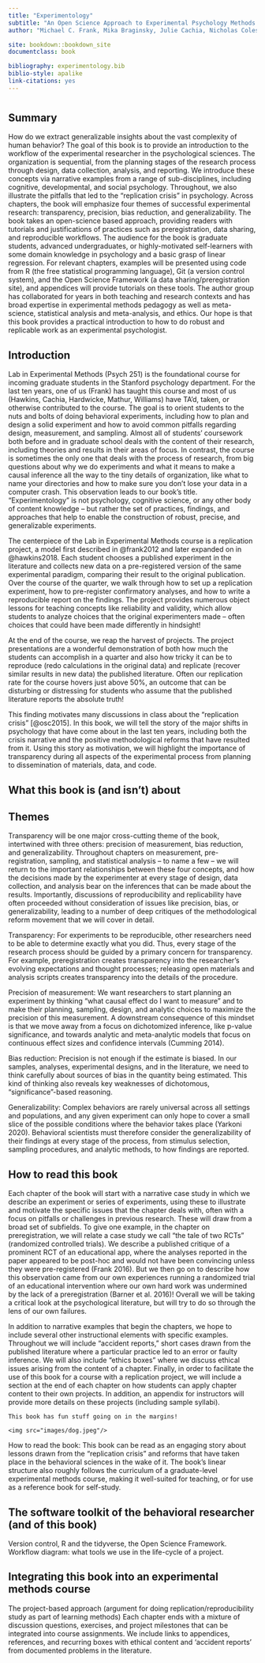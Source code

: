 ```yaml
--- 
title: "Experimentology"
subtitle: "An Open Science Approach to Experimental Psychology Methods "
author: "Michael C. Frank, Mika Braginsky, Julie Cachia, Nicholas Coles, Tom Hardwick, Robert Hawkins, Maya Mathur, and Rondeline Williams"

site: bookdown::bookdown_site
documentclass: book

bibliography: experimentology.bib
biblio-style: apalike
link-citations: yes
---
```


# {.unlisted .unnumbered}

## Summary {-}

How do we extract generalizable insights about the vast complexity of human behavior? The goal of this book is to provide an introduction to the workflow of the experimental researcher in the psychological sciences. The organization is sequential, from the planning stages of the research process through design, data collection, analysis, and reporting. We introduce these concepts via narrative examples from a range of sub-disciplines, including cognitive, developmental, and social psychology. Throughout, we also illustrate the pitfalls that led to the “replication crisis” in psychology. Across chapters, the book will emphasize four themes of successful experimental research: transparency, precision, bias reduction, and generalizability. The book takes an open-science based approach, providing readers with tutorials and justifications of practices such as preregistration, data sharing, and reproducible workflows. The audience for the book is graduate students, advanced undergraduates, or highly-motivated self-learners with some domain knowledge in psychology and a basic grasp of linear regression. For relevant chapters, examples will be presented using code from R (the free statistical programming language), Git (a version control system), and the Open Science Framework (a data sharing/preregistration site), and appendices will provide tutorials on these tools. The author group has collaborated for years in both teaching and research contexts and has broad expertise in experimental methods pedagogy as well as meta-science, statistical analysis and meta-analysis, and ethics. Our hope is that this book provides a practical introduction to how to do robust and replicable work as an experimental psychologist. 

## Introduction {-}

Lab in Experimental Methods (Psych 251) is the foundational course for incoming graduate students in the Stanford psychology department. For the last ten years, one of us (Frank) has taught this course and most of us (Hawkins, Cachia, Hardwicke, Mathur, Williams) have TA’d, taken, or otherwise contributed to the course. The goal is to orient students to the nuts and bolts of doing behavioral experiments, including how to plan and design a solid experiment and how to avoid common pitfalls regarding design, measurement, and sampling. Almost all of students’ coursework both before and in graduate school deals with the content of their research, including theories and results in their areas of focus. In contrast, the course is sometimes the only one that deals with the process of research, from big questions about why we do experiments and what it means to make a causal inference all the way to the tiny details of organization, like what to name your directories and how to make sure you don’t lose your data in a computer crash. This observation leads to our book’s title. “Experimentology” is not psychology, cognitive science, or any other body of content knowledge – but rather the set of practices, findings, and approaches that help to enable the construction of robust, precise, and generalizable experiments. 

The centerpiece of the Lab in Experimental Methods course is a replication project, a model first described in @frank2012 and later expanded on in @hawkins2018. Each student chooses a published experiment in the literature and collects new data on a pre-registered version of the same experimental paradigm, comparing their result to the original publication. Over the course of the quarter, we walk through how to set up a replication experiment, how to pre-register confirmatory analyses, and how to write a reproducible report on the findings. The project provides numerous object lessons for teaching concepts like reliability and validity, which allow students to analyze choices that the original experimenters made – often choices that could have been made differently in hindsight! 

At the end of the course, we reap the harvest of projects. The project presentations are a wonderful demonstration of both how much the students can accomplish in a quarter and also how tricky it can be to reproduce (redo calculations in the original data) and replicate (recover similar results in new data) the published literature. Often our replication rate for the course hovers just above 50%, an outcome that can be disturbing or distressing for students who assume that the published literature reports the absolute truth! 

This finding motivates many discussions in class about the “replication crisis” [@osc2015]. In this book, we will tell the story of the major shifts in psychology that have come about in the last ten years, including both the crisis narrative and the positive methodological reforms that have resulted from it. Using this story as motivation, we will highlight the importance of transparency during all aspects of the experimental process from planning to dissemination of materials, data, and code. 

## What this book is (and isn't) about {-}



## Themes {-}

Transparency will be one major cross-cutting theme of the book, intertwined with three others: precision of measurement, bias reduction, and generalizability. Throughout chapters on measurement, pre-registration, sampling, and statistical analysis – to name a few – we will return to the important relationships between these four concepts, and how the decisions made by the experimenter at every stage of design, data collection, and analysis bear on the inferences that can be made about the results. Importantly, discussions of reproducibility and replicability have often proceeded without consideration of issues like precision, bias, or generalizability, leading to a number of deep critiques of the methodological reform movement that we will cover in detail. 

Transparency: For experiments to be reproducible, other researchers need to be able to determine exactly what you did. Thus, every stage of the research process should be guided by a primary concern for transparency. For example, preregistration creates transparency into the researcher’s evolving expectations and thought processes; releasing open materials and analysis scripts creates transparency into the details of the procedure. 

Precision of measurement: We want researchers to start planning an experiment by thinking “what causal effect do I want to measure” and to make their planning, sampling, design, and analytic choices to maximize the precision of this measurement. A downstream consequence of this mindset is that we move away from a focus on dichotomized inference, like p-value significance, and towards analytic and meta-analytic models that focus on continuous effect sizes and confidence intervals (Cumming 2014).

Bias reduction: Precision is not enough if the estimate is biased. In our samples, analyses, experimental designs, and in the literature, we need to think carefully about sources of bias in the quantity being estimated. This kind of thinking also reveals key weaknesses of dichotomous, “significance”-based reasoning.

Generalizability: Complex behaviors are rarely universal across all settings and populations, and any given experiment can only hope to cover a small slice of the possible conditions where the behavior takes place (Yarkoni 2020). Behavioral scientists must therefore consider the generalizability of their findings at every stage of the process, from stimulus selection, sampling procedures, and analytic methods, to how findings are reported.



## How to read this book {-}

Each chapter of the book will start with a narrative case study in which we describe an experiment or series of experiments, using these to illustrate and motivate the specific issues that the chapter deals with, often with a focus on pitfalls or challenges in previous research. These will draw from a broad set of subfields. To give one example, in the chapter on preregistration, we will relate a case study we call “the tale of two RCTs” (randomized controlled trials). We describe a published critique of a prominent RCT of an educational app, where the analyses reported in the paper appeared to be post-hoc and would not have been convincing unless they were pre-registered (Frank 2016). But we then go on to describe how this observation came from our own experiences running a randomized trial of an educational intervention where our own hard work was undermined by the lack of a preregistration (Barner et al. 2016)! Overall we will be taking a critical look at the psychological literature, but will try to do so through the lens of our own failures.

In addition to narrative examples that begin the chapters, we hope to include several other instructional elements with specific examples. Throughout we will include “accident reports,” short cases drawn from the published literature where a particular practice led to an error or faulty inference. We will also include “ethics boxes” where we discuss ethical issues arising from the content of a chapter. Finally, in order to facilitate the use of this book for a course with a replication project, we will include a section at the end of each chapter on how students can apply chapter content to their own projects. In addition, an appendix for instructors will provide more details on these projects (including sample syllabi). 

<!-- Below we provide a detailed outline of the chapters of the book, which are organized into five main sections, mirroring the timeline of an experiment: 1) Before You Begin, 2) Design and Planning, 3) Doing the Experiment, 4) Analysis and Reporting, and 5) Contextualizing. Throughout, the goal is not to give comprehensive coverage of all technical topics but rather to provide an approach and workflow. We want to give students what they need to plan and execute their own study. Instead of enumerating different approaches, we will try to provide a single coherent – and often quite opinionated – perspective, using boxes and references to give pointers to more advanced materials or alternative approaches.  -->

```marginfigure
This book has fun stuff going on in the margins!
```

```marginfigure
<img src="images/dog.jpeg"/>
```

How to read the book: This book can be read as an engaging story about lessons drawn from the “replication crisis” and reforms that have taken place in the behavioral sciences in the wake of it. The book’s linear structure also roughly follows the curriculum of a graduate-level experimental methods course, making it well-suited for teaching, or for use as a reference book for self-study. 


## The software toolkit of the behavioral researcher (and of this book) {-}

Version control, R and the tidyverse, the Open Science Framework. 
Workflow diagram: what tools we use in the life-cycle of a project.


## Integrating this book into an experimental methods course {-}

The project-based approach (argument for doing replication/reproducibility study as part of learning methods)
Each chapter ends with a mixture of discussion questions, exercises, and project milestones that can be integrated into course assignments. 
We include links to appendices, references, and recurring boxes with ethical content and ‘accident reports’ from documented problems in the literature. 
